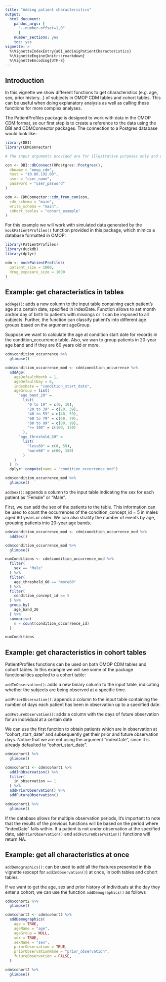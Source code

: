 ```yaml
---
title: "Adding patient characteristics"
output: 
  html_document:
    pandoc_args: [
      "--number-offset=1,0"
      ]
    number_sections: yes
    toc: yes
vignette: >
  %\VignetteIndexEntry{a01_addinigPatientCharacteristics}
  %\VignetteEngine{knitr::rmarkdown}
  %\VignetteEncoding{UTF-8}
---
```


## Introduction

In this vignette we show different functions to get characteristics (e.g. age, sex, prior history...) of subjects in OMOP CDM tables and cohort tables.  This can be useful when doing explanatory analysis as well as calling these functions for more complex analyses.

The PatientProfiles package is designed to work with data in the OMOP CDM format, so our first step is to create a reference to the data using the DBI and CDMConnector packages. The connection to a Postgres database would look like:

```r
library(DBI)
library(CDMConnector)

# The input arguments provided are for illustrative purposes only and do not provide access to any database.

con <- DBI::dbConnect(RPostgres::Postgres(),
  dbname = "omop_cdm",
  host = "10.80.192.00",
  user = "user_name",
  password = "user_pasword"
)

cdm <- CDMConnector::cdm_from_con(con,
  cdm_schema = "main",
  write_schema = "main",
  cohort_tables = "cohort_example"
)
```

For this example we will work with simulated data generated by the `mockPatientProfiles()` function provided in this package, which mimics a database formatted in OMOP:

```r
library(PatientProfiles)
library(duckdb)
library(dplyr)

cdm <- mockPatientProfiles(
  patient_size = 1000,
  drug_exposure_size = 1000
)
```

## Example: get characteristics in tables

`addAge()`: adds a new column to the input table containing each patient's age at a certain date, specified in indexDate. Function allows to set month and/or day of birth to patients with missings or it can be imposed to all subjects.
Further, the function can classify patient's into different age groups based on the argument ageGroup.

Suppose we want to calculate the age at condition start date for records in the condition_occurrence table. Also, we wan to group patients in 20-year age band and if they are 60 years old or more.

```r
cdm$condition_occurrence %>%
  glimpse()

cdm$condition_occurrence_mod <- cdm$condition_occurrence %>%
  addAge(
    ageDefaultMonth = 1,
    ageDefaultDay = 6,
    indexDate = "condition_start_date",
    ageGroup = list(
      "age_band_20" =
        list(
          "0 to 19" = c(0, 19),
          "20 to 39" = c(20, 39),
          "40 to 59" = c(40, 59),
          "60 to 79" = c(60, 79),
          "80 to 99" = c(80, 99),
          ">= 100" = c(100, 150)
        ),
      "age_threshold_60" =
        list(
          "less60" = c(0, 59),
          "more60" = c(60, 150)
        )
    )
  ) |>
  dplyr::compute(name = "condition_occurrence_mod")

cdm$condition_occurrence_mod %>%
  glimpse()
```


`addSex()`: appends a column to the input table indicating the sex for each patient as "Female" or "Male". 

First, we can add the sex of the patients to the table. This information can be used to count the occurrences of the condition_concept_id = 5 in males aged 60 years or older. We can also stratify the number of events by age, grouping patients into 20-year age bands.

```r
cdm$condition_occurrence_mod <- cdm$condition_occurrence_mod %>%
  addSex()

cdm$condition_occurrence_mod %>%
  glimpse()

numConditions <- cdm$condition_occurrence_mod %>%
  filter(
    sex == "Male"
  ) %>%
  filter(
    age_threshold_60 == "more60"
  ) %>%
  filter(
    condition_concept_id == 5
  ) %>%
  group_by(
    age_band_20
  ) %>%
  summarise(
    n = count(condition_occurrence_id)
  )

numConditions
```

## Example: get characteristics in cohort tables

PatientProfiles functions can be used on both OMOP CDM tables and cohort tables. In this example we will see some of the package functionalities applied to a cohort table:


`addInObservation()`: adds a new binary column to the input table, indicating whether the subjects are being observed at a specific time. 

`addPriorObservation()`: appends a column to the input table containing the number of days each patient has been in observation up to a specified date. 

`addFutureObservation()`: adds a column with the days of future observation for an individual at a certain date


We can use the first function to obtain patients which are in observation at "cohort_start_date" and subsequently get their prior and future observation days. Notice that we are not using the argument "indexDate", since it is already defaulted to "cohort_start_date".


```r
cdm$cohort1 %>%
  glimpse()

cdm$cohort1 <- cdm$cohort1 %>%
  addInObservation() %>%
  filter(
    in_observation == 1
  ) %>%
  addPriorObservation() %>%
  addFutureObservation()

cdm$cohort1 %>%
  glimpse()
```

If the database allows for multiple observation periods, it's important to note that the results of the previous functions will be based on the period where "indexDate" falls within. If a patient is not under observation at the specified date, `addPriorObservation()` and `addFutureObservation()` functions will return NA.

## Example: get all characteristics at once

`addDemographics()`:  can be used to add all the features presented in this vignette (except for `addInObservation()`) at once, in both tables and cohort tables.

If we want to get the age, sex and prior history of individuals at the day they enter a cohort, we can use the function `addDemographics()` as follows

```r
cdm$cohort2 %>%
  glimpse()

cdm$cohort2 <- cdm$cohort2 %>%
  addDemographics(
    age = TRUE,
    ageName = "age",
    ageGroup = NULL,
    sex = TRUE,
    sexName = "sex",
    priorObservation = TRUE,
    priorObservationName = "prior_observation",
    futureObservation = FALSE,
  )

cdm$cohort2 %>%
  glimpse()
```


